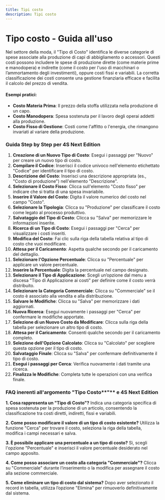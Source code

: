 ```yaml
---
title: Tipi costo
description: Tipi costo
---
```


# Tipo costo - Guida all'uso

Nel settore della moda, il "Tipo di Costo" identifica le diverse categorie di spese associate alla produzione di capi di abbigliamento o accessori. Questi costi possono includere le spese di produzione dirette (come materie prime e manodopera) e indirette (come il costo per l'uso di macchinari o l’ammortamento degli investimenti), oppure costi fissi e variabili. La corretta classificazione dei costi consente una gestione finanziaria efficace e facilita il calcolo del prezzo di vendita.

#### Esempi pratici:

* **Costo Materia Prima**: Il prezzo della stoffa utilizzata nella produzione di un capo.
* **Costo Manodopera**: Spesa sostenuta per il lavoro degli operai addetti alla produzione.
* **Costo Fisso di Gestione**: Costi come l'affitto o l'energia, che rimangono invariati al variare della produzione.

### Guida Step by Step per 4S Next Edition

1. **Creazione di un Nuovo Tipo di Costo**: Esegui i passaggi per "Nuovo" per creare un nuovo tipo di costo.
2. **Compilare il Codice**: Inserisci il codice univoco nell'elemento etichettato "Codice" per identificare il tipo di costo.
3. **Descrizione del Costo**: Inserisci una descrizione appropriata (es., "Costo di produzione") nell'elemento "Descrizione".
4. **Selezionare il Costo Fisso**: Clicca sull'elemento "Costo fisso" per indicare che si tratta di una spesa invariabile.
5. **Inserire il Valore del Costo**: Digita il valore numerico del costo nel campo "Costo".
6. **Selezionare la Tipologia**: Clicca su "Produzione" per classificare il costo come legato al processo produttivo.
7. **Salvataggio del Tipo di Costo**: Clicca su "Salva" per memorizzare le informazioni inserite.
8. **Ricerca di un Tipo di Costo**: Esegui i passaggi per "Cerca" per visualizzare i costi inseriti.
9. **Modifica del Costo**: Fai clic sulla riga della tabella relativa al tipo di costo che vuoi modificare.
10. **Attesa per il Caricamento**: Aspetta qualche secondo per il caricamento del dettaglio.
11. **Selezionare l'Opzione Percentuale**: Clicca su "Percentuale" per applicare un valore percentuale.
12. **Inserire la Percentuale**: Digita la percentuale nel campo designato.
13. **Selezionare il Tipo di Applicazione**: Scegli un’opzione dal menu a discesa "Tipo di Applicazione ai costi" per definire come il costo verrà distribuito.
14. **Selezionare la Categoria Commerciale**: Clicca su "Commerciale" se il costo è associato alla vendita e alla distribuzione.
15. **Salvare le Modifiche**: Clicca su "Salva" per memorizzare i dati aggiornati.
16. **Nuova Ricerca**: Esegui nuovamente i passaggi per "Cerca" per confermare le modifiche apportate.
17. **Selezione di un Nuovo Costo da Modificare**: Clicca sulla riga della tabella per selezionare un altro tipo di costo.
18. **Attesa per il Caricamento**: Consenti qualche secondo per il caricamento completo.
19. **Selezione dell'Opzione Calcolato**: Clicca su "Calcolato" per scegliere questa opzione per il tipo di costo.
20. **Salvataggio Finale**: Clicca su "Salva" per confermare definitivamente il tipo di costo.
21. **Esegui i passaggi per Cerca**: Verifica nuovamente i dati tramite una ricerca.
22. **Finalizza le Modifiche**: Completa tutte le operazioni con una verifica finale.

### FAQ inerenti all'argomento "Tipo Costo**"** e 4S Next Edition

**1. Cosa rappresenta un "Tipo di Costo"?**
Indica una categoria specifica di spesa sostenuta per la produzione di un articolo, consentendo la classificazione tra costi diretti, indiretti, fissi e variabili.

**2. Come posso modificare il valore di un tipo di costo esistente?**
Utilizza la funzione "Cerca" per trovare il costo, seleziona la riga della tabella, modifica i campi necessari e salva.

**3. È possibile applicare una percentuale a un tipo di costo?**
Sì, scegli l'opzione "Percentuale" e inserisci il valore percentuale desiderato nel campo apposito.

**4. Come posso associare un costo alla categoria "Commerciale"?**
Clicca su "Commerciale" durante l’inserimento o la modifica per assegnare il costo alla sezione commerciale.

**5. Come eliminare un tipo di costo dal sistema?**
Dopo aver selezionato il record in tabella, utilizza l’opzione "Elimina" per rimuoverlo definitivamente dal sistema.